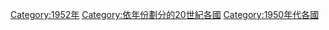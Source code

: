 [[Category:1952年|Category:1952年]]
[[Category:依年份劃分的20世紀各國|Category:依年份劃分的20世紀各國]]
[[Category:1950年代各國|Category:1950年代各國]]